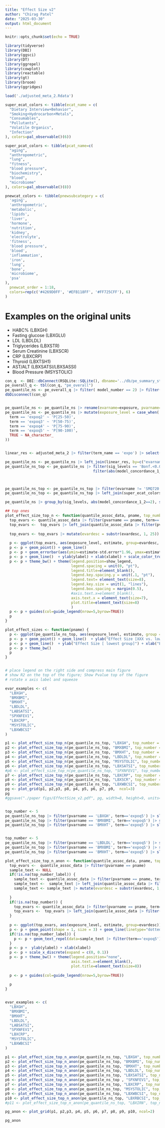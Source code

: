 ```yaml
---
title: "Effect Size v2"
author: "Chirag Patel"
date: "2025-03-30"
output: html_document
---
```



```r
knitr::opts_chunk$set(echo = TRUE)
```

```r
library(tidyverse)
library(DBI)
library(ggsci)
library(DT)
library(ggrepel)
library(cowplot)
library(reactable)
library(gt)
library(broom)
library(ggridges)
```

```r
load('./adjusted_meta_2.Rdata')
```

```r
super_ecat_colors <- tibble(ecat_name = c(
  "Dietary Interview+Behavior",
  "Smoking+Hydrocarbon+Metals",
  "Consumables",
  "Pollutants",
  "Volatile Organics",
  "Infection"
), colors=pal_observable()(6))

super_pcat_colors <- tibble(pcat_name=c(
  "aging",
  "anthropometric",
  "lung",
  "fitness",
  "blood pressure",
  "biochemistry",
  "blood",
  "microbiome"
), colors=pal_observable()(8))

pnewcat_colors <- tibble(pnewsubcategory = c(
  'aging',
  'anthropometric', 
  'metabolic',
  'lipids',
  'liver',
  'hormone',
  'nutrition',
  'kidney',
  'electrolyte',
  'fitness',
  'blood pressure',
  'blood', 
  'inflammation',
  'iron', 
  'lung',
  'bone',
  'microbiome',
  'psa'
),
  pnewcat_order = 1:18,
  colors=rep(c('#4269D0FF', '#EFB118FF', '#FF725CFF'), 6)
)

```

# Examples on the original units

- HABC% (LBXGH)
- Fasting glucose (LBXGLU)
- LDL (LBDLDL)
- Triglycerides (LBXSTR)
- Serum Creatinine (LBXSCR)
- CRP (LBXCRP)
- Thyroid (LBXTSH1)
- AST/ALT (LBXSATSI/LBXSASSI)
- Blood Pressure (MSYSTOLIC)


```r
con_q  <- DBI::dbConnect(RSQLite::SQLite(), dbname='../db/pe_summary_stats_percentile_noscale_p_01_2025_v2.sqlite')
pe_overall_q <- tbl(con_q, "pe_overall")
pe_quantile_ns <- pe_overall_q |> filter( model_number == 2) |> filter(term == 'expoq2' | term =='expoq3' | term == 'expoq4' | term=='expoq5') |> collect()
dbDisconnect(con_q)


pe_quantile_ns <- pe_quantile_ns |> rename(evarname=exposure, pvarname=phenotype)
pe_quantile_ns <- pe_quantile_ns |> mutate(exposure_level = case_when(
  term == 'expoq2' ~ 'P[25-50)',
  term == 'expoq3' ~ 'P[50-75)',
  term == 'expoq4' ~ 'P[75-90)',
  term == 'expoq5' ~ 'P[90-100)',
  TRUE ~ NA_character_
))


linear_res <- adjusted_meta_2 |> filter(term_name == 'expo') |> select(evarname, pvarname, estimate_overall, estimate.uwls, sig_levels, p.value_overall,rsq_adjusted_base_diff, ecategory, esubcategory, pcategory, psubcategory, enewsubcategory, pnewsubcategory, evardesc, pvardesc, model_concordance, model_concordance_1_2,super_ecat_number, super_ecat_name) 

pe_quantile_ns <- pe_quantile_ns |> left_join(linear_res, by=c("evarname", "pvarname"))
pe_quantile_ns_top <- pe_quantile_ns |> filter(sig_levels == 'Bonf.<0.05' | sig_levels == 'BY<0.05') |> 
                                        filter(abs(model_concordance_1_2) == 2,  sign(estimate_overall) == sign(estimate.uwls))



pe_quantile_ns_top <- pe_quantile_ns_top |> filter(evarname != 'SMQ720', evarname != 'LBXHCT', evarname != 'LBXB12')
pe_quantile_ns_top <- pe_quantile_ns_top |> left_join(super_ecat_colors, by=c("super_ecat_name"="ecat_name"))

pe_quantile_ns |> group_by(sig_levels, abs(model_concordance_1_2==2), sign(estimate_overall) == sign(estimate.uwls)) |> count()
```

```r
## top ones
plot_effect_size_top_n <- function(quantile_assoc_data, pname, top_number = 7, show_legend="right", ylabel="", xlabel="") {
  top_evars <- quantile_assoc_data |> filter(pvarname == pname, term=='expoq5') |> slice_min(n=top_number, order_by = -rsq_adjusted_base_diff) |> select (evarname)
  top_evars <-  top_evars |> left_join(quantile_assoc_data |> filter(pvarname==pname))
  
  top_evars <- top_evars |> mutate(evardesc = substr(evardesc, 1, 25))
  
  p <- ggplot(top_evars, aes(exposure_level, estimate, group=evardesc, color=evardesc))
  p <- p + geom_point() + geom_line() 
  p <- p + geom_errorbar(aes(ymin=estimate-std.error*1.96, ymax=estimate+std.error*1.96), width=.1)
  p <- p + geom_line()  + ylab(ylabel) + xlab(xlabel) + scale_color_tron()
  p <- p + theme_bw() + theme(legend.position=show_legend,
                              legend.spacing = unit(0, "pt"),
                              legend.title=element_blank(),
                              legend.key.spacing.y = unit(.1, "pt"),
                              legend.text= element_text(size=8),
                              legend.key.size = unit(1, "lines"),
                              legend.box.spacing = margin(0.5),
                              #axis.text.x=element_blank(),
                              axis.text.x = element_text(size=7),
                              plot.title=element_text(size=8)
                              ) 
  p <- p + guides(col=guide_legend(nrow=5,byrow=TRUE))
  p
}

plot_effect_sizes <- function(pname) {
  p <- ggplot(pe_quantile_ns_top, aes(exposure_level, estimate, group = evardesc))
  p <- p + geom_point() + geom_line()  + ylab("Effect Size [XXX vs. lowest group]")
  p <- p + geom_line()  + ylab("Effect Size [ lowest group]") + xlab("Exposure Group")
  p <- p + theme_bw()
  p
}


# place legend on the right side and compress main figure
# show R2 on the top of the figure; Show Pvalue top of the figure
# rotate x axis label and squeeze

evar_examples <- c(
  "LBXGH",
  "BMXBMI",
  "BMXHT",
  "LBDLDL",
  "LABSATSI",
  "SPXNFEV1",
  "LBXCRP",
  "MSYSTOLIC",
  "LBXWBCSI"
)

p1 <- plot_effect_size_top_n(pe_quantile_ns_top, "LBXGH", top_number = 5, show_legend = "bottom") + ggtitle("A1C") # show # METABOLIC
p2 <- plot_effect_size_top_n(pe_quantile_ns_top, "BMXBMI", top_number = 5, show_legend = "bottom") + ggtitle("Body Mass Index (kg/m2)") # show ANTHROPOMETRIC
p3 <- plot_effect_size_top_n(pe_quantile_ns_top, "BMXHT", top_number = 5, show_legend = "bottom")  + ggtitle("Height (cm)") # show 
p4 <- plot_effect_size_top_n(pe_quantile_ns_top, "LBDLDL", top_number = 5, show_legend = "bottom")  + ggtitle("LDL Cholesterol (mg/dL)") # 
p5 <- plot_effect_size_top_n(pe_quantile_ns_top, "MSYSTOLIC", top_number = 5, show_legend="bottom" ) + ggtitle("Systolic Blood Pressure [mm-Hg]") # LIPIDS
p6 <- plot_effect_size_top_n(pe_quantile_ns_top, "LBXSATSI", top_number = 5, show_legend="bottom" ) + ggtitle("Aspartate Aminotransferase (U/L)") # LIVERS
#p6 <- plot_effect_size_top_n(pe_quantile_ns_top, "SPXNFEV1", top_number = 5, show_legend="bottom" ) + ggtitle("Forced Expiratory Volume in 1 Second (mL)") # show LUNG
p7 <- plot_effect_size_top_n(pe_quantile_ns_top, "LBXCRP", top_number = 5, show_legend = "bottom")+ ggtitle("Serum C-Reactive Protein (mg/dL)") # INFLAMMATION 
p8 <- plot_effect_size_top_n(pe_quantile_ns_top, "LBXSCR", top_number = 5, show_legend="bottom" ) + ggtitle("Serum Creatinine (mg/dL)") # show #KIDNEY
p9 <- plot_effect_size_top_n(pe_quantile_ns_top, "LBXWBCSI", top_number = 5, show_legend="bottom") + ggtitle("White Blood Cells (1000 cells/uL)") # show INFLAMMATION
pg <- plot_grid(p1, p2,p3, p8, p4, p5, p6, p7, p9,  ncol=3)
pg
#ggsave("./paper figs/EffectSize_v2.pdf", pg, width=8, height=9, units="in")


top_number <- 5
pe_quantile_ns_top |> filter(pvarname == 'LBXGH', term=='expoq5') |> slice_min(n=top_number, order_by = -rsq_adjusted_base_diff) |> select(evardesc,rsq_adjusted_base_diff) 
pe_quantile_ns_top |> filter(pvarname == 'BMXBMI', term=='expoq5') |> slice_min(n=top_number, order_by = -rsq_adjusted_base_diff) |> select(evardesc,rsq_adjusted_base_diff) |> summarize(mean(rsq_adjusted_base_diff))
pe_quantile_ns_top |> filter(pvarname == 'BMXHT', term=='expoq5') |> slice_min(n=top_number, order_by = -rsq_adjusted_base_diff) |> select(evardesc,rsq_adjusted_base_diff) |> summarize(mean(rsq_adjusted_base_diff))


top_number <- 5
pe_quantile_ns_top |> filter(pvarname == 'LBDLDL', term=='expoq5') |> slice_min(n=top_number, order_by = -rsq_adjusted_base_diff) |> select(evardesc,rsq_adjusted_base_diff) 
pe_quantile_ns_top |> filter(pvarname == 'BMXBMI', term=='expoq5') |> slice_min(n=top_number, order_by = -rsq_adjusted_base_diff) |> select(evardesc,rsq_adjusted_base_diff) |> summarize(mean(rsq_adjusted_base_diff))
pe_quantile_ns_top |> filter(pvarname == 'BMXHT', term=='expoq5') |> slice_min(n=top_number, order_by = -rsq_adjusted_base_diff) |> select(evardesc,rsq_adjusted_base_diff) |> summarize(mean(rsq_adjusted_base_diff))

```

```r
plot_effect_size_top_n_anon <- function(quantile_assoc_data, pname, top_number_label = 3, top_number= NA, ylabel="", xlabel="") {
  top_evars <-  quantile_assoc_data |> filter(pvarname == pname)
  sample_text <- NULL
  if(!is.na(top_number_label)) {
    sample_text <- quantile_assoc_data |> filter(pvarname == pname, term=='expoq5') |> slice_min(n=top_number_label, order_by = -rsq_adjusted_base_diff) |> select (evarname)
    sample_text <-  sample_text |> left_join(quantile_assoc_data |> filter(pvarname==pname))
    sample_text <- sample_text |> mutate(evardesc = substr(evardesc, 1, 25))
  
  } 
  if(!is.na(top_number)) {
    top_evars <- quantile_assoc_data |> filter(pvarname == pname, term=='expoq5') |> slice_min(n=top_number, order_by = -rsq_adjusted_base_diff) |> select (evarname)
    top_evars <-  top_evars |> left_join(quantile_assoc_data |> filter(pvarname==pname))
  }
  
  p <- ggplot(top_evars, aes(exposure_level, estimate, group=evardesc))
  p <- p + geom_point(shape = 1, size = 3) + geom_line(linetype="dotted", aes(color=super_ecat_name))
  if(!is.na(top_number_label)) {
    p <- p + geom_text_repel(data=sample_text |> filter(term=='expoq5'), aes(exposure_level, estimate, label=evardesc), size=3)  
  }
  p <- p +  ylab(ylabel) + xlab(xlabel) 
  p <- p + scale_x_discrete(expand = c(0, 0.1))
  p <- p + theme_bw() + theme(legend.position="none", 
                              axis.text.x=element_blank(),
                              plot.title=element_text(size=8))
  
  p <- p + guides(col=guide_legend(nrow=5,byrow=TRUE))
  
  p
}


evar_examples <- c(
  "LBXGH",
  "BMXBMI",
  "BMXHT",
  "LBDLDL",
  "LABSATSI",
  "SPXNFEV1",
  "LBXCRP",
  "MSYSTOLIC",
  "LBXWBCSI"
)

p1 <- plot_effect_size_top_n_anon(pe_quantile_ns_top, "LBXGH", top_number = 10, top_number_label=10) + ggtitle("A1C %") # show # METABOLIC
p2 <- plot_effect_size_top_n_anon(pe_quantile_ns_top, "BMXBMI", top_number = 10, top_number_label=10) + ggtitle("Body Mass Index (kg/m2)") # show ANTHROPOMETRIC
p3 <- plot_effect_size_top_n_anon(pe_quantile_ns_top, "BMXHT", top_number = 10, top_number_label = 10)  + ggtitle("Height (cm)") # show 
p4 <- plot_effect_size_top_n_anon(pe_quantile_ns_top, "LBDLDL", top_number = 10, top_number_label = 10)  + ggtitle("LDL Cholesterol (mg/mL)") # show 
p5 <- plot_effect_size_top_n_anon(pe_quantile_ns_top, "LBXSATSI", top_number = 10, top_number_label = 10) + ggtitle("Aspartate Aminotransferase (U/L)") # LIVERS
p6 <- plot_effect_size_top_n_anon(pe_quantile_ns_top , "SPXNFEV1", top_number = 10, top_number_label = 10) + ggtitle("Forced Expiratory Volume in 1 Second (mL)") 
p7 <- plot_effect_size_top_n_anon(pe_quantile_ns_top, "LBXCRP", top_number = 10, top_number_label = 10) + ggtitle("C-Reactive Protein (mg/dL)") # show #KIDNEY
p8 <- plot_effect_size_top_n_anon(pe_quantile_ns_top, "MSYSTOLIC", top_number = 10, top_number_label = 10) + ggtitle("Systolic Blood Pressure [mm-Hg]") # LIPIDS
p9 <- plot_effect_size_top_n_anon(pe_quantile_ns_top, "LBXWBCSI", top_number = 10, top_number_label = 10) + ggtitle("White Blood Cells (1000 cells/uL)") # show INFLAMMATION
p10 <- plot_effect_size_top_n_anon(pe_quantile_ns_top, "LBXRBCSI", top_number = 10) + ggtitle("Red Blood Cells (1000 cells/uL)") # show INFLAMMATION
#p11 <- plot_effect_size_top_n_anon(pe_quantile_ns_top, "LBXIRN", top_number = 10)+ ggtitle("Iron (ug/dL)") # INFLAMMATION 

pg_anon <- plot_grid(p1, p2,p3, p4, p5, p6, p7, p8, p9, p10, ncol=2)

pg_anon
```
